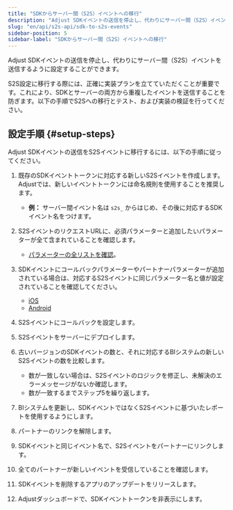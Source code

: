 ```yaml
---
title: "SDKからサーバー間（S2S）イベントへの移行"
description: "Adjust SDKイベントの送信を停止し、代わりにサーバー間（S2S）イベントを送信するように設定することができます。"
slug: "en/api/s2s-api/sdk-to-s2s-events"
sidebar-position: 5
sidebar-label: "SDKからサーバー間（S2S）イベントへの移行"
---
```

Adjust SDKイベントの送信を停止し、代わりにサーバー間（S2S）イベントを送信するように設定することができます。

S2S設定に移行する際には、正確に実装プランを立てていただくことが重要です。これにより、SDKとサーバーの両方から重複したイベントを送信することを防ぎます。以下の手順でS2Sへの移行とテスト、および実装の検証を行ってください。

設定手順 \{\#setup\-steps\}
---------------------------

Adjust SDKイベントの送信をS2Sイベントに移行するには、以下の手順に従ってください。

1. 既存のSDKイベントトークンに対応する新しいS2Sイベントを作成します。Adjustでは、新しいイベントトークンには命名規則を使用することを推奨します。 
   * **例：** サーバー間イベント名は `s2s_` からはじめ、その後に対応するSDKイベント名をつけます。

2. S2SイベントのリクエストURLに、必須パラメーターと追加したいパラメーターが全て含まれていることを確認します。 
   * [パラメーターの全リストを確認](https://help.adjust.com/en/article/server-to-server-events#required-parameters)。

3. SDKイベントにコールバックパラメーターやパートナーパラメーターが追加されている場合は、対応するS2Sイベントに同じパラメーター名と値が設定されていることを確認してください。 
   * [iOS](/en/sdk/ios/features/events#add-callback-parameters)
   * [Android](/en/sdk/android/features/events#add-callback-parameters)

4. S2Sイベントにコールバックを設定します。
5. S2Sイベントをサーバーにデプロイします。
6. 古いバージョンのSDKイベントの数と、それに対応するBIシステムの新しいS2Sイベントの数を比較します。 
   * 数が一致しない場合は、S2Sイベントのロジックを修正し、未解決のエラーメッセージがないか確認します。
   * 数が一致するまでステップ5を繰り返します。

7. BIシステムを更新し、SDKイベントではなくS2Sイベントに基づいたレポートを使用するようにします。
8. パートナーのリンクを解除します。
9. SDKイベントと同じイベント名で、S2Sイベントをパートナーにリンクします。
10. 全てのパートナーが新しいイベントを受信していることを確認します。
11. SDKイベントを削除するアプリのアップデートをリリースします。
12. Adjustダッシュボードで、SDKイベントトークンを非表示にします。

